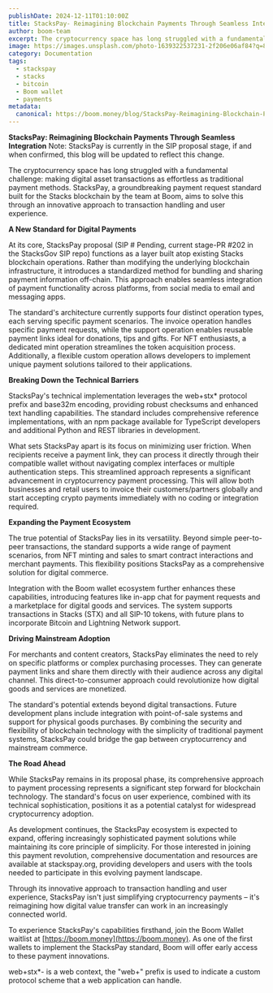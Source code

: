```yaml
---
publishDate: 2024-12-11T01:10:00Z
title: StacksPay- Reimagining Blockchain Payments Through Seamless Integration
author: boom-team
excerpt: The cryptocurrency space has long struggled with a fundamental challenge- making digital asset transactions as effortless as traditional payment methods. StacksPay, a groundbreaking payment request standard built for the Stacks blockchain by the team at Boom, aims to solve this through an innovative approach to transaction handling and user experience.
image: https://images.unsplash.com/photo-1639322537231-2f206e06af84?q=80&w=1932&auto=format&fit=crop&ixlib=rb-4.0.3&ixid=M3wxMjA3fDB8MHxwaG90by1wYWdlfHx8fGVufDB8fHx8fA%3D%3D
category: Documentation
tags:
  - stackspay
  - stacks
  - bitcoin
  - Boom wallet
  - payments
metadata:
  canonical: https://boom.money/blog/StacksPay-Reimagining-Blockchain-Payments-Through-Seamless-Integration
---
```


**StacksPay: Reimagining Blockchain Payments Through Seamless Integration**
Note: StacksPay is currently in the SIP proposal stage, if and when confirmed, this blog will be updated to reflect this change.
 
The cryptocurrency space has long struggled with a fundamental challenge: making digital asset transactions as effortless as traditional payment methods. StacksPay, a groundbreaking payment request standard built for the Stacks blockchain by the team at Boom, aims to solve this through an innovative approach to transaction handling and user experience.
 
**A New Standard for Digital Payments**

At its core, StacksPay proposal (SIP # Pending, current stage-PR #202 in the StacksGov SIP repo) functions as a layer built atop existing Stacks blockchain operations. Rather than modifying the underlying blockchain infrastructure, it introduces a standardized method for bundling and sharing payment information off-chain. This approach enables seamless integration of payment functionality across platforms, from social media to email and messaging apps.

The standard's architecture currently supports four distinct operation types, each serving specific payment scenarios. The invoice operation handles specific payment requests, while the support operation enables reusable payment links ideal for donations, tips and gifts. For NFT enthusiasts, a dedicated mint operation streamlines the token acquisition process. Additionally, a flexible custom operation allows developers to implement unique payment solutions tailored to their applications.

 
**Breaking Down the Technical Barriers**

StacksPay's technical implementation leverages the web+stx* protocol prefix and base32m encoding, providing robust checksums and enhanced text handling capabilities. The standard includes comprehensive reference implementations, with an npm package available for TypeScript developers and additional Python and REST libraries in development.

What sets StacksPay apart is its focus on minimizing user friction. When recipients receive a payment link, they can process it directly through their compatible wallet without navigating complex interfaces or multiple authentication steps. This streamlined approach represents a significant advancement in cryptocurrency payment processing. This will allow both businesses and retail users to invoice their customers/partners globally and start accepting crypto payments immediately with no coding or integration required.

 
**Expanding the Payment Ecosystem**

The true potential of StacksPay lies in its versatility. Beyond simple peer-to-peer transactions, the standard supports a wide range of payment scenarios, from NFT minting and sales to smart contract interactions and merchant payments. This flexibility positions StacksPay as a comprehensive solution for digital commerce.

Integration with the Boom wallet ecosystem further enhances these capabilities, introducing features like in-app chat for payment requests and a marketplace for digital goods and services. The system supports transactions in Stacks (STX) and all SIP-10 tokens, with future plans to incorporate Bitcoin and Lightning Network support.

 
**Driving Mainstream Adoption**

For merchants and content creators, StacksPay eliminates the need to rely on specific platforms or complex purchasing processes. They can generate payment links and share them directly with their audience across any digital channel. This direct-to-consumer approach could revolutionize how digital goods and services are monetized.

The standard's potential extends beyond digital transactions. Future development plans include integration with point-of-sale systems and support for physical goods purchases. By combining the security and flexibility of blockchain technology with the simplicity of traditional payment systems, StacksPay could bridge the gap between cryptocurrency and mainstream commerce.

 
**The Road Ahead**

While StacksPay remains in its proposal phase, its comprehensive approach to payment processing represents a significant step forward for blockchain technology. The standard's focus on user experience, combined with its technical sophistication, positions it as a potential catalyst for widespread cryptocurrency adoption.

As development continues, the StacksPay ecosystem is expected to expand, offering increasingly sophisticated payment solutions while maintaining its core principle of simplicity. For those interested in joining this payment revolution, comprehensive documentation and resources are available at stackspay.org, providing developers and users with the tools needed to participate in this evolving payment landscape.

Through its innovative approach to transaction handling and user experience, StacksPay isn't just simplifying cryptocurrency payments – it's reimagining how digital value transfer can work in an increasingly connected world.

To experience StacksPay's capabilities firsthand, join the Boom Wallet waitlist at [https://boom.money](https://boom.money). As one of the first wallets to implement the StacksPay standard, Boom will offer early access to these payment innovations.

web+stx*- is a web context, the "web+" prefix is used to indicate a custom protocol scheme that a web application can handle.


